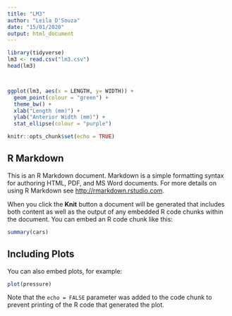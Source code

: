 ```yaml
---
title: "LM3"
author: "Leila D'Souza"
date: "15/01/2020"
output: html_document
---
```


```r

library(tidyverse)
lm3 <- read.csv("lm3.csv")
head(lm3)



ggplot(lm3, aes(x = LENGTH, y= WIDTH)) +
  geom_point(colour = "green") +
  theme_bw() +
  xlab("Length (mm)") +
  ylab("Anterior Width (mm)") +
  stat_ellipse(colour = "purple")
```














```r
knitr::opts_chunk$set(echo = TRUE)
```

## R Markdown

This is an R Markdown document. Markdown is a simple formatting syntax for authoring HTML, PDF, and MS Word documents. For more details on using R Markdown see <http://rmarkdown.rstudio.com>.

When you click the **Knit** button a document will be generated that includes both content as well as the output of any embedded R code chunks within the document. You can embed an R code chunk like this:

```r
summary(cars)
```

## Including Plots

You can also embed plots, for example:

```r
plot(pressure)
```

Note that the `echo = FALSE` parameter was added to the code chunk to prevent printing of the R code that generated the plot.
